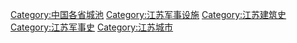 [[Category:中国各省城池|Category:中国各省城池]]
[[Category:江苏军事设施|Category:江苏军事设施]]
[[Category:江苏建筑史|Category:江苏建筑史]]
[[Category:江苏军事史|Category:江苏军事史]]
[[Category:江苏城市|Category:江苏城市]]
